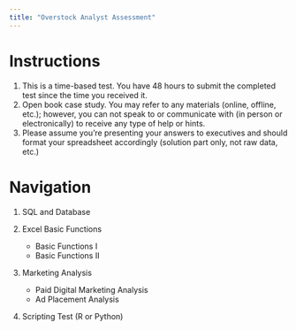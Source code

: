 ```yaml
---
title: "Overstock Analyst Assessment"
---
```


# Instructions

1.  This is a time-based test. You have 48 hours to submit the completed test since the time you received it.
2.  Open book case study. You may refer to any materials (online, offline, etc.); however, you can not speak to or communicate with (in person or electronically) to receive any type of help or hints.
3.  Please assume you're presenting your answers to executives and should format your spreadsheet accordingly (solution part only, not raw data, etc.)

# Navigation

1.  SQL and Database

2.  Excel Basic Functions
    -  Basic Functions I
    -   Basic Functions II
    
3.  Marketing Analysis
    -   Paid Digital Marketing Analysis
    -   Ad Placement Analysis
    
4.  Scripting Test (R or Python)
